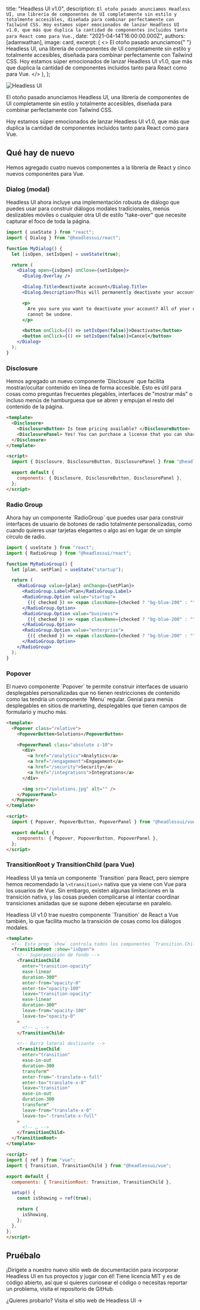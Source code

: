 
  title: "Headless UI v1.0",
  description: `El otoño pasado anunciamos Headless UI, una librería de componentes de UI completamente sin estilo y totalmente accesibles, diseñada para combinar perfectamente con Tailwind CSS. Hoy estamos súper emocionados de lanzar Headless UI v1.0, que más que duplica la cantidad de componentes incluidos tanto para React como para Vue.`,
  date: "2021-04-14T16:00:00.000Z",
  authors: [adamwathan],
  image: card,
  excerpt: (
    <>
      El otoño pasado anunciamos{" "}
      <Link href="https://blog.tailwindcss.com/headless-ui-unstyled-accessible-ui-components">Headless UI</Link>, una
      librería de componentes de UI completamente sin estilo y totalmente accesibles, diseñada para combinar perfectamente con Tailwind CSS.
      Hoy estamos súper emocionados de lanzar <Link href="https://headlessui.dev">Headless UI v1.0</Link>, que más que
      duplica la cantidad de componentes incluidos tanto para React como para Vue.
    </>
  ),
};

<Link href="https://headlessui.dev">
  <Image alt="Headless UI" src={card} />
</Link>

El otoño pasado anunciamos <Link href="https://blog.tailwindcss.com/headless-ui-unstyled-accessible-ui-components">Headless UI</Link>, una librería de componentes de UI completamente sin estilo y totalmente accesibles, diseñada para combinar perfectamente con Tailwind CSS.

Hoy estamos súper emocionados de lanzar <Link href="https://headlessui.dev">Headless UI v1.0</Link>, que más que duplica la cantidad de componentes incluidos tanto para React como para Vue.

## Qué hay de nuevo

Hemos agregado cuatro nuevos componentes a la librería de React y cinco nuevos componentes para Vue.

### Dialog (modal)

Headless UI ahora incluye una implementación robusta de diálogo que puedes usar para construir diálogos modales tradicionales, menús deslizables móviles o cualquier otra UI de estilo "take-over" que necesite capturar el foco de toda la página.

```jsx
import { useState } from "react";
import { Dialog } from "@headlessui/react";

function MyDialog() {
  let [isOpen, setIsOpen] = useState(true);

  return (
    <Dialog open={isOpen} onClose={setIsOpen}>
      <Dialog.Overlay />

      <Dialog.Title>Deactivate account</Dialog.Title>
      <Dialog.Description>This will permanently deactivate your account</Dialog.Description>

      <p>
        Are you sure you want to deactivate your account? All of your data will be permanently removed. This action
        cannot be undone.
      </p>

      <button onClick={() => setIsOpen(false)}>Deactivate</button>
      <button onClick={() => setIsOpen(false)}>Cancel</button>
    </Dialog>
  );
}
```

### Disclosure

Hemos agregado un nuevo componente \`Disclosure\` que facilita mostrar/ocultar contenido en línea de forma accesible. Esto es útil para cosas como preguntas frecuentes plegables, interfaces de "mostrar más" o incluso menús de hamburguesa que se abren y empujan el resto del contenido de la página.

```html
<template>
  <Disclosure>
    <DisclosureButton> Is team pricing available? </DisclosureButton>
    <DisclosurePanel> Yes! You can purchase a license that you can share with your entire team. </DisclosurePanel>
  </Disclosure>
</template>

<script>
  import { Disclosure, DisclosureButton, DisclosurePanel } from "@headlessui/vue";

  export default {
    components: { Disclosure, DisclosureButton, DisclosurePanel },
  };
</script>
```

### Radio Group

Ahora hay un componente \`RadioGroup\` que puedes usar para construir interfaces de usuario de botones de radio totalmente personalizadas, como cuando quieres usar tarjetas elegantes o algo así en lugar de un simple círculo de radio.

```jsx
import { useState } from "react";
import { RadioGroup } from "@headlessui/react";

function MyRadioGroup() {
  let [plan, setPlan] = useState("startup");

  return (
    <RadioGroup value={plan} onChange={setPlan}>
      <RadioGroup.Label>Plan</RadioGroup.Label>
      <RadioGroup.Option value="startup">
        {({ checked }) => <span className={checked ? "bg-blue-200" : ""}>Startup</span>}
      </RadioGroup.Option>
      <RadioGroup.Option value="business">
        {({ checked }) => <span className={checked ? "bg-blue-200" : ""}>Business</span>}
      </RadioGroup.Option>
      <RadioGroup.Option value="enterprise">
        {({ checked }) => <span className={checked ? "bg-blue-200" : ""}>Enterprise</span>}
      </RadioGroup.Option>
    </RadioGroup>
  );
}
```

### Popover

El nuevo componente \`Popover\` te permite construir interfaces de usuario desplegables personalizadas que no tienen restricciones de contenido como las tendría un componente \`Menu\` regular. Genial para menús desplegables en sitios de marketing, desplegables que tienen campos de formulario y mucho más.

```html
<template>
  <Popover class="relative">
    <PopoverButton>Solutions</PopoverButton>

    <PopoverPanel class="absolute z-10">
      <div>
        <a href="/analytics">Analytics</a>
        <a href="/engagement">Engagement</a>
        <a href="/security">Security</a>
        <a href="/integrations">Integrations</a>
      </div>

      <img src="/solutions.jpg" alt="" />
    </PopoverPanel>
  </Popover>
</template>

<script>
  import { Popover, PopoverButton, PopoverPanel } from "@headlessui/vue";

  export default {
    components: { Popover, PopoverButton, PopoverPanel },
  };
</script>
```

### TransitionRoot y TransitionChild (para Vue)

Headless UI ya tenía un componente \`Transition\` para React, pero siempre hemos recomendado la `\<transition\>` nativa que ya viene con Vue para los usuarios de Vue. Sin embargo, existen algunas limitaciones en la transición nativa, y las cosas pueden complicarse al intentar coordinar transiciones anidadas que se supone deben ejecutarse en paralelo.

Headless UI v1.0 trae nuestro componente \`Transition\` de React a Vue también, lo que facilita mucho la transición de cosas como los diálogos modales.

```html
<template>
  <!-- Esta prop `show` controla todos los componentes `Transition.Child` anidados. -->
  <TransitionRoot :show="isOpen">
    <!-- Superposición de fondo -->
    <TransitionChild
      enter="transition-opacity"
      ease-linear
      duration-300"
      enter-from="opacity-0"
      enter-to="opacity-100"
      leave="transition-opacity"
      ease-linear
      duration-300"
      leave-from="opacity-100"
      leave-to="opacity-0"
    >
      <!-- … -->
    </TransitionChild>

    <!-- Barra lateral deslizante -->
    <TransitionChild
      enter="transition"
      ease-in-out
      duration-300
      transform"
      enter-from="-translate-x-full"
      enter-to="translate-x-0"
      leave="transition"
      ease-in-out
      duration-300
      transform"
      leave-from="translate-x-0"
      leave-to="-translate-x-full"
    >
      <!-- … -->
    </TransitionChild>
  </TransitionRoot>
</template>

<script>
import { ref } from "vue";
import { Transition, TransitionChild } from "@headlessui/vue";

export default {
  components: { TransitionRoot: Transition, TransitionChild },

  setup() {
    const isShowing = ref(true);

    return {
      isShowing,
    };
  },
};
</script>
```

## Pruébalo

¡Dirígete a nuestro <Link href="https://headlessui.dev">nuevo sitio web de documentación</Link> para incorporar Headless UI en tus proyectos y jugar con él! Tiene licencia MIT y es de código abierto, así que si quieres curiosear el código o necesitas reportar un problema, <Link href="https://github.com/tailwindlabs/headlessui">visita el repositorio de GitHub</Link>.

¿Quieres probarlo? <Link href="https://headlessui.dev">Visita el sitio web de Headless UI →</Link>
